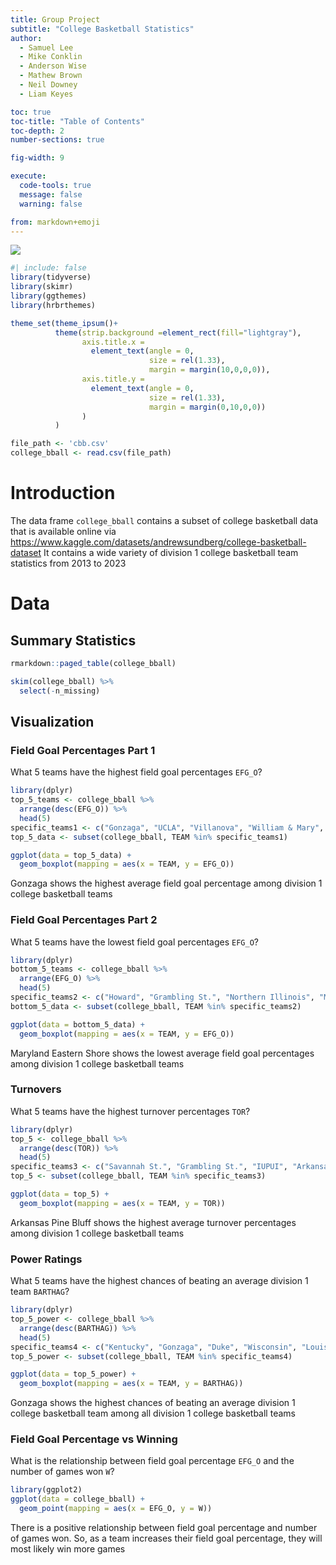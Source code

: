 ---
title: Group Project
subtitle: "College Basketball Statistics"
author: 
  - Samuel Lee
  - Mike Conklin
  - Anderson Wise
  - Mathew Brown
  - Neil Downey
  - Liam Keyes

toc: true
toc-title: "Table of Contents"
toc-depth: 2
number-sections: true

fig-width: 9

execute:
  code-tools: true
  message: false
  warning: false

from: markdown+emoji
---

![](group.png)
```{r setup}
#| include: false
library(tidyverse)
library(skimr)
library(ggthemes)
library(hrbrthemes)

theme_set(theme_ipsum()+
          theme(strip.background =element_rect(fill="lightgray"),
                axis.title.x = 
                  element_text(angle = 0,
                               size = rel(1.33),
                               margin = margin(10,0,0,0)),
                axis.title.y = 
                  element_text(angle = 0,
                               size = rel(1.33),
                               margin = margin(0,10,0,0))
                )
          )

file_path <- 'cbb.csv'
college_bball <- read.csv(file_path)

```



# Introduction

The data frame `college_bball` contains a subset of college basketball data that is available online via <https://www.kaggle.com/datasets/andrewsundberg/college-basketball-dataset> It contains a wide variety of division 1 college basketball team statistics from 2013 to 2023


# Data


## Summary Statistics

```{r}

rmarkdown::paged_table(college_bball) 

```


```{r}
skim(college_bball) %>% 
  select(-n_missing)
```


## Visualization


### Field Goal Percentages Part 1

What 5 teams have the highest field goal percentages `EFG_O`?
```{r}
library(dplyr)
top_5_teams <- college_bball %>%
  arrange(desc(EFG_O)) %>%
  head(5)
specific_teams1 <- c("Gonzaga", "UCLA", "Villanova", "William & Mary", "South Dakota St.")
top_5_data <- subset(college_bball, TEAM %in% specific_teams1)

ggplot(data = top_5_data) +
  geom_boxplot(mapping = aes(x = TEAM, y = EFG_O))
```
Gonzaga shows the highest average field goal percentage among division 1 college basketball teams



### Field Goal Percentages Part 2

What 5 teams have the lowest field goal percentages `EFG_O`?
```{r}
library(dplyr)
bottom_5_teams <- college_bball %>%
  arrange(EFG_O) %>%
  head(5)
specific_teams2 <- c("Howard", "Grambling St.", "Northern Illinois", "Maryland Eastern Shore", "Delaware St.")
bottom_5_data <- subset(college_bball, TEAM %in% specific_teams2)

ggplot(data = bottom_5_data) +
  geom_boxplot(mapping = aes(x = TEAM, y = EFG_O))
```
Maryland Eastern Shore shows the lowest average field goal percentages among division 1 college basketball teams


### Turnovers

What 5 teams have the highest turnover percentages `TOR`?
```{r}
library(dplyr)
top_5 <- college_bball %>%
  arrange(desc(TOR)) %>%
  head(5)
specific_teams3 <- c("Savannah St.", "Grambling St.", "IUPUI", "Arkansas Pine Bluff", "Manhattan")
top_5 <- subset(college_bball, TEAM %in% specific_teams3)

ggplot(data = top_5) +
  geom_boxplot(mapping = aes(x = TEAM, y = TOR))
```
Arkansas Pine Bluff shows the highest average turnover percentages among division 1 college basketball teams 

### Power Ratings

What 5 teams have the highest chances of beating an average division 1 team `BARTHAG`?
```{r}
library(dplyr)
top_5_power <- college_bball %>%
  arrange(desc(BARTHAG)) %>%
  head(5)
specific_teams4 <- c("Kentucky", "Gonzaga", "Duke", "Wisconsin", "Louisville")
top_5_power <- subset(college_bball, TEAM %in% specific_teams4)

ggplot(data = top_5_power) +
  geom_boxplot(mapping = aes(x = TEAM, y = BARTHAG))
```
Gonzaga shows the highest chances of beating an average division 1 college basketball team among all division 1 college basketball teams


### Field Goal Percentage vs Winning

What is the relationship between field goal percentage `EFG_O` and the number of games won `W`?
```{r}
library(ggplot2)
ggplot(data = college_bball) +
  geom_point(mapping = aes(x = EFG_O, y = W))
```
There is a positive relationship between field goal percentage and number of games won. So, as a team increases their field goal percentage, they will most likely win more games
